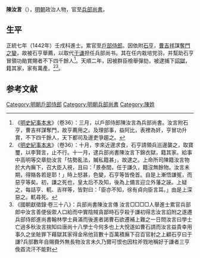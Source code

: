 '''陳汝言'''（{{bd|？||？||catIdx=C}}），[[明朝|明朝]]政治人物，官至[[明朝兵部尚書|兵部尚書]]。

==生平==
正統七年（1442年）壬戌科進士。累官至[[戶部侍郎|戶部侍郎]]。因依附[[石亨|石亨]]，[[曹吉祥|曹吉祥]]謀[[奪門之變|奪門之變]]，故被石亨舉薦，以取代[[于谦|于谦]]担任兵部尚书。其在任内栽培党羽，并幫助石亨冒領功勛賞賜者不下四千餘人<ref>《[[明史紀事本末|明史紀事本末]]》（卷36）：三月，以戶部侍郎陳汝言為兵部尚書。汝言附石亨，曹吉祥謀奪門，故亨薦用之。及理部事，益阿比，表裡為奸，亨冒功升賞，不下四千餘人，天下都司及邊吏爭趨之。</ref>。天順二年，因被群臣檢舉彈劾，被逮捕下[[詔獄|詔獄]]，籍其家，家有萬產。<ref>《[[明史紀事本末|明史紀事本末]]》（卷36）：十月，孛來近邊求食，石亨請領兵巡邊襲之，取寶璽，以李賢言，止不行。十一月，逮兵部尚書陳汝言下錦衣獄，籍其家。給事中高明等交章劾汝言「怙勢亂法，贓私籍甚」，故逮之。上命所司陳籍汝言物於大內廡下，召大臣入視，且曰：「景泰間，任于謙久，籍沒無餘物。汝言未期，得賂各若是耶！」時上怒甚，色變，石亨等皆俛首。自是上漸悟謙冤，而惡亨等矣。初，謙之死也，皇太后不及知，後為上備言迎立外藩之誣。上疑之，每詰亨、軏、吉祥等，皆對曰：「臣亦不知，徐有貞向臣言耳。」由是上深惡之。軏尋死。</ref><ref>《國朝獻徵錄·卷三十八》：兵部尚書陳汝言傳 汝言□□□□人舉進士累官兵部郎中汝言善便佞禦人口給而中實陰賊貪鄙時石亨殺于謙初得志汝言諂附之遂遷兵部侍郎進尚書翰林學士員滿而後進者謁曹石欲遷補上難之一日問汝言曰學士亡過多秋汝言揣知曰唐尚十八學士今何多也上大悅遂如曹石請而汝言益貴幸用事久之坐賍罪下藉獄其家得金帛他貨數十百萬積廡下召百官射之上顧石亨曰于謙?兵部數年自賜賚外無長物汝言未久乃爾可恨也因柱斧戮地稱好于謙者三亨俛首流汗不能對</ref>。

==参考文献==
<div class="references-small">
<references />
</div>
{{start box}}
{{s-off}}
{{succession box|[[王骥|王骥]]|[[馬昂|馬昂]]|[[明朝兵部尚書|明朝兵部尚書]]|1457年-1458年}}
{{end box}}
{{明朝人物小作品}}
{{正統七年壬戌科殿試金榜}}
{{DEFAULTSORT:Chen陳}}
[[Category:明朝戶部侍郎|Category:明朝戶部侍郎]]
[[Category:明朝兵部尚書|Category:明朝兵部尚書]]
[[Category:陳姓|Category:陳姓]]